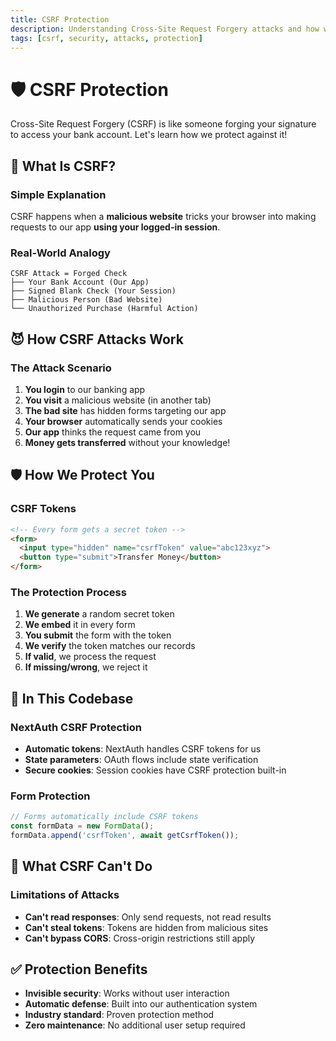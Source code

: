 ```yaml
---
title: CSRF Protection
description: Understanding Cross-Site Request Forgery attacks and how we prevent them
tags: [csrf, security, attacks, protection]
---
```


# 🛡️ CSRF Protection

Cross-Site Request Forgery (CSRF) is like someone forging your signature to access your bank account. Let's learn how we protect against it!

## 🤔 What Is CSRF?

### Simple Explanation
CSRF happens when a **malicious website** tricks your browser into making requests to our app **using your logged-in session**.

### Real-World Analogy
```
CSRF Attack = Forged Check
├── Your Bank Account (Our App)
├── Signed Blank Check (Your Session)
├── Malicious Person (Bad Website)
└── Unauthorized Purchase (Harmful Action)
```

## 😈 How CSRF Attacks Work

### The Attack Scenario
1. **You login** to our banking app
2. **You visit** a malicious website (in another tab)
3. **The bad site** has hidden forms targeting our app
4. **Your browser** automatically sends your cookies
5. **Our app** thinks the request came from you
6. **Money gets transferred** without your knowledge!

## 🛡️ How We Protect You

### CSRF Tokens
```html
<!-- Every form gets a secret token -->
<form>
  <input type="hidden" name="csrfToken" value="abc123xyz">
  <button type="submit">Transfer Money</button>
</form>
```

### The Protection Process
1. **We generate** a random secret token
2. **We embed** it in every form
3. **You submit** the form with the token
4. **We verify** the token matches our records
5. **If valid**, we process the request
6. **If missing/wrong**, we reject it

## 🔐 In This Codebase

### NextAuth CSRF Protection
- **Automatic tokens**: NextAuth handles CSRF tokens for us
- **State parameters**: OAuth flows include state verification
- **Secure cookies**: Session cookies have CSRF protection built-in

### Form Protection
```ts
// Forms automatically include CSRF tokens
const formData = new FormData();
formData.append('csrfToken', await getCsrfToken());
```

## 🚫 What CSRF Can't Do

### Limitations of Attacks
- **Can't read responses**: Only send requests, not read results
- **Can't steal tokens**: Tokens are hidden from malicious sites
- **Can't bypass CORS**: Cross-origin restrictions still apply

## ✅ Protection Benefits

- **Invisible security**: Works without user interaction
- **Automatic defense**: Built into our authentication system
- **Industry standard**: Proven protection method
- **Zero maintenance**: No additional user setup required 